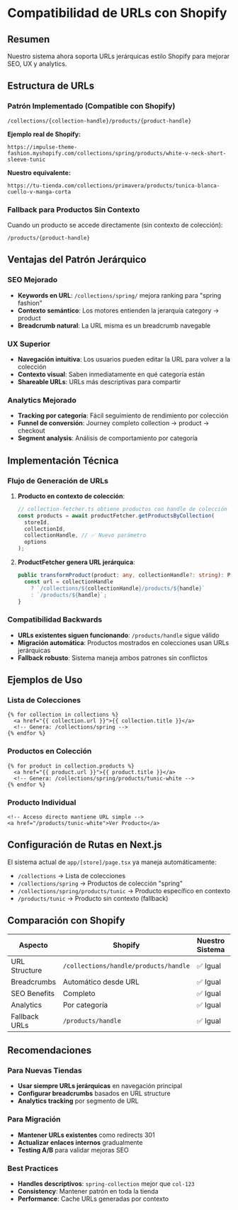 # Compatibilidad de URLs con Shopify

## Resumen

Nuestro sistema ahora soporta URLs jerárquicas estilo Shopify para mejorar SEO, UX y analytics.

## Estructura de URLs

### Patrón Implementado (Compatible con Shopify)

```
/collections/{collection-handle}/products/{product-handle}
```

**Ejemplo real de Shopify:**

```
https://impulse-theme-fashion.myshopify.com/collections/spring/products/white-v-neck-short-sleeve-tunic
```

**Nuestro equivalente:**

```
https://tu-tienda.com/collections/primavera/products/tunica-blanca-cuello-v-manga-corta
```

### Fallback para Productos Sin Contexto

Cuando un producto se accede directamente (sin contexto de colección):

```
/products/{product-handle}
```

## Ventajas del Patrón Jerárquico

### SEO Mejorado

- **Keywords en URL**: `/collections/spring/` mejora ranking para "spring fashion"
- **Contexto semántico**: Los motores entienden la jerarquía category → product
- **Breadcrumb natural**: La URL misma es un breadcrumb navegable

### UX Superior

- **Navegación intuitiva**: Los usuarios pueden editar la URL para volver a la colección
- **Contexto visual**: Saben inmediatamente en qué categoría están
- **Shareable URLs**: URLs más descriptivas para compartir

### Analytics Mejorado

- **Tracking por categoría**: Fácil seguimiento de rendimiento por colección
- **Funnel de conversión**: Journey completo collection → product → checkout
- **Segment analysis**: Análisis de comportamiento por categoría

## Implementación Técnica

### Flujo de Generación de URLs

1. **Producto en contexto de colección**:

   ```typescript
   // collection-fetcher.ts obtiene productos con handle de colección
   const products = await productFetcher.getProductsByCollection(
     storeId,
     collectionId,
     collectionHandle, // ✅ Nuevo parámetro
     options
   );
   ```

2. **ProductFetcher genera URL jerárquica**:
   ```typescript
   public transformProduct(product: any, collectionHandle?: string): ProductContext {
     const url = collectionHandle
       ? `/collections/${collectionHandle}/products/${handle}`
       : `/products/${handle}`;
   }
   ```

### Compatibilidad Backwards

- **URLs existentes siguen funcionando**: `/products/handle` sigue válido
- **Migración automática**: Productos mostrados en colecciones usan URLs jerárquicas
- **Fallback robusto**: Sistema maneja ambos patrones sin conflictos

## Ejemplos de Uso

### Lista de Colecciones

```liquid
{% for collection in collections %}
  <a href="{{ collection.url }}">{{ collection.title }}</a>
  <!-- Genera: /collections/spring -->
{% endfor %}
```

### Productos en Colección

```liquid
{% for product in collection.products %}
  <a href="{{ product.url }}">{{ product.title }}</a>
  <!-- Genera: /collections/spring/products/tunic-white -->
{% endfor %}
```

### Producto Individual

```liquid
<!-- Acceso directo mantiene URL simple -->
<a href="/products/tunic-white">Ver Producto</a>
```

## Configuración de Rutas en Next.js

El sistema actual de `app/[store]/page.tsx` ya maneja automáticamente:

- `/collections` → Lista de colecciones
- `/collections/spring` → Productos de colección "spring"
- `/collections/spring/products/tunic` → Producto específico en contexto
- `/products/tunic` → Producto sin contexto (fallback)

## Comparación con Shopify

| Aspecto       | Shopify                               | Nuestro Sistema | Compatibilidad |
| ------------- | ------------------------------------- | --------------- | -------------- |
| URL Structure | `/collections/handle/products/handle` | ✅ Igual        | 100%           |
| Breadcrumbs   | Automático desde URL                  | ✅ Igual        | 100%           |
| SEO Benefits  | Completo                              | ✅ Igual        | 100%           |
| Analytics     | Por categoría                         | ✅ Igual        | 100%           |
| Fallback URLs | `/products/handle`                    | ✅ Igual        | 100%           |

## Recomendaciones

### Para Nuevas Tiendas

- **Usar siempre URLs jerárquicas** en navegación principal
- **Configurar breadcrumbs** basados en URL structure
- **Analytics tracking** por segmento de URL

### Para Migración

- **Mantener URLs existentes** como redirects 301
- **Actualizar enlaces internos** gradualmente
- **Testing A/B** para validar mejoras SEO

### Best Practices

- **Handles descriptivos**: `spring-collection` mejor que `col-123`
- **Consistency**: Mantener patrón en toda la tienda
- **Performance**: Cache URLs generadas por contexto
